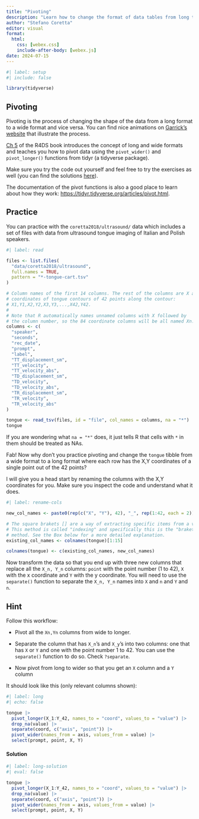 ```yaml
---
title: "Pivoting"
description: "Learn how to change the format of data tables from long to wide and viceversa using the pivot functions from tidyr"
author: "Stefano Coretta"
editor: visual
format: 
  html:
    css: [webex.css]
    include-after-body: [webex.js]
date: 2024-07-15
---
```


```r
#| label: setup
#| include: false

library(tidyverse)
```

## Pivoting

Pivoting is the process of changing the shape of the data from a long format to a wide format and vice versa. You can find nice animations on [Garrick's website](https://www.garrickadenbuie.com/project/tidyexplain/#tidy-data) that illustrate the process.

[Ch 5](https://r4ds.hadley.nz/data-tidy) of the R4DS book introduces the concept of long and wide formats and teaches you how to pivot data using the `pivot_wider()` and `pivot_longer()` functions from tidyr (a tidyverse package).

Make sure you try the code out yourself and feel free to try the exercises as well (you can find the solutions [here](https://jrnold.github.io/r4ds-exercise-solutions/)).

The documentation of the pivot functions is also a good place to learn about how they work: <https://tidyr.tidyverse.org/articles/pivot.html>.

## Practice

You can practice with the `coretta2018/ultrasound/` data which includes a set of files with data from ultrasound tongue imaging of Italian and Polish speakers.

```r
#| label: read

files <- list.files(
  "data/coretta2018/ultrasound",
  full.names = TRUE,
  pattern = "*-tongue-cart.tsv"
)

# Column names of the first 14 columns. The rest of the columns are X and Y
# coordinates of tongue contours of 42 points along the contour:
# X1,Y1,X2,Y2,X3,Y3,...,X42,Y42.
#
# Note that R automatically names unnamed columns with X followed by
# the column number, so the 84 coordinate columns will be all named Xn.
columns <- c(
  "speaker",
  "seconds",
  "rec_date",
  "prompt",
  "label",
  "TT_displacement_sm",
  "TT_velocity",
  "TT_velocity_abs",
  "TD_displacement_sm",
  "TD_velocity",
  "TD_velocity_abs",
  "TR_displacement_sm",
  "TR_velocity",
  "TR_velocity_abs"
)

tongue <- read_tsv(files, id = "file", col_names = columns, na = "*")
tongue
```

If you are wondering what `na = "*"` does, it just tells R that cells with `*` in them should be treated as NAs.

Fab! Now why don't you practice pivoting and change the `tongue` tibble from a wide format to a long format where each row has the X,Y coordinates of a single point out of the 42 points?

I will give you a head start by renaming the columns with the X,Y coordinates for you. Make sure you inspect the code and understand what it does.

```r
#| label: rename-cols

new_col_names <- paste0(rep(c("X", "Y"), 42), "_", rep(1:42, each = 2))

# The square brakets [] are a way of extracting specific items from a vector.
# This method is called "indexing" and specifically this is the "braket indexing"
# method. See the Box below for a more detailed explanation.
existing_col_names <- colnames(tongue)[1:15]

colnames(tongue) <- c(existing_col_names, new_col_names)
```

Now transform the data so that you end up with three new columns that replace all the `X_n, Y_n` columns: `point` with the point number (1 to 42), `X` with the x coordinate and `Y` with the y coordinate. You will need to use the `separate()` function to separate the `X_n, Y_n` names into `X` and `n` and `Y` and `n`.

::: {.callout-tip collapse="true"}
## Hint

Follow this workflow:

-   Pivot all the `Xn,Yn` columns from wide to longer.

-   Separate the column that has `X_n`'s and `X_y`'s into two columns: one that has `X` or `Y` and one with the point number 1 to 42. You can use the `separate()` function to do so. Check `?separate`.

-   Now pivot from long to wider so that you get an `X` column and a `Y` column

It should look like this (only relevant columns shown):

```r
#| label: long
#| echo: false

tongue |> 
  pivot_longer(X_1:Y_42, names_to = "coord", values_to = "value") |> 
  drop_na(value) |> 
  separate(coord, c("axis", "point")) |> 
  pivot_wider(names_from = axis, values_from = value) |> 
  select(prompt, point, X, Y)

```

::: {.callout-important collapse="true"}
#### Solution

```r
#| label: long-solution
#| eval: false

tongue |> 
  pivot_longer(X_1:Y_42, names_to = "coord", values_to = "value") |> 
  drop_na(value) |> 
  separate(coord, c("axis", "point")) |> 
  pivot_wider(names_from = axis, values_from = value) |> 
  select(prompt, point, X, Y)
```
:::
:::


